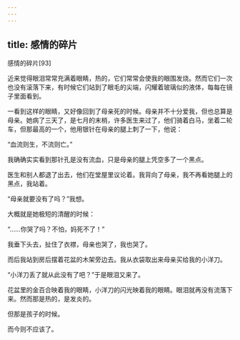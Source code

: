 ```yaml
---
---
---
```

title: 感情的碎片
---




感情的碎片[93]



近来觉得眼泪常常充满着眼睛，热的，它们常常会使我的眼围发烧。然而它们一次也没有滚落下来，有时候它们站到了眼毛的尖端，闪耀着玻璃似的液体，每每在镜子里面看到。

一看到这样的眼睛，又好像回到了母亲死的时候。母亲并不十分爱我，但也总算是母亲。她病了三天了，是七月的末梢，许多医生来过了，他们骑着白马，坐着二轮车，但那最高的一个，他用银针在母亲的腿上刺了一下，他说：

“血流则生，不流则亡。”

我确确实实看到那针孔是没有流血，只是母亲的腿上凭空多了一个黑点。

医生和别人都退了出去，他们在堂屋里议论着。我背向了母亲，我不再看她腿上的黑点，我站着。

“母亲就要没有了吗？”我想。

大概就是她极短的清醒的时候：

“……你哭了吗？不怕，妈死不了！”

我垂下头去，扯住了衣襟，母亲也哭了，我也哭了。

而后我站到房后摆着花盆的木架旁边去。我从衣袋取出来母亲买给我的小洋刀。

“小洋刀丢了就从此没有了吧？”于是眼泪又来了。

花盆里的金百合映着我的眼睛，小洋刀的闪光映着我的眼睛。眼泪就再没有流落下来。然而那是热的，是发炎的。

但那是孩子的时候。

而今则不应该了。